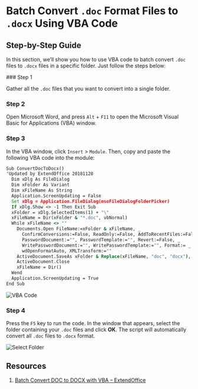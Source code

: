 
# Batch Convert `.doc` Format Files to `.docx` Using VBA Code

## Step-by-Step Guide

In this section, we’ll show you how to use VBA code to batch convert `.doc` files to `.docx` files in a specific folder. Just follow the steps below:

<Steps>
### Step 1

Gather all the `.doc` files that you want to convert into a single folder.

### Step 2

Open Microsoft Word, and press `Alt` + `F11` to open the Microsoft Visual Basic for Applications (VBA) window.

### Step 3

In the VBA window, click `Insert` > `Module`. Then, copy and paste the following VBA code into the module:

```bat copy
Sub ConvertDocToDocx()
'Updated by ExtendOffice 20181128
  Dim xDlg As FileDialog
  Dim xFolder As Variant
  Dim xFileName As String
  Application.ScreenUpdating = False
  Set xDlg = Application.FileDialog(msoFileDialogFolderPicker)
  If xDlg.Show <> -1 Then Exit Sub
  xFolder = xDlg.SelectedItems(1) + "\"
  xFileName = Dir(xFolder & "*.doc", vbNormal)
  While xFileName <> ""
    Documents.Open FileName:=xFolder & xFileName, _
      ConfirmConversions:=False, ReadOnly:=False, AddToRecentFiles:=False, _
      PasswordDocument:="", PasswordTemplate:="", Revert:=False, _
      WritePasswordDocument:="", WritePasswordTemplate:="", Format:= _
      wdOpenFormatAuto, XMLTransform:=""
    ActiveDocument.SaveAs xFolder & Replace(xFileName, "doc", "docx"), wdFormatDocumentDefault
    ActiveDocument.Close
    xFileName = Dir()
  Wend
  Application.ScreenUpdating = True
End Sub
```

![VBA Code](/assets/230302_0215/01.png)

### Step 4

Press the `F5` key to run the code. In the window that appears, select the folder containing your `.doc` files and click **OK**. The script will automatically convert all `.doc` files to `.docx` format.

![Select Folder](/assets/230302_0215/02.png)

</Steps>

## Resources

1. [Batch Convert DOC to DOCX with VBA – ExtendOffice](https://www.extendoffice.com/documents/word/5601-word-batch-convert-doc-to-docx.html)
